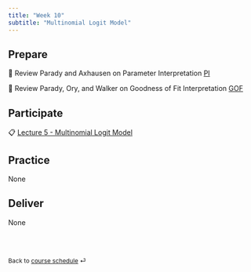 ```yaml
---
title: "Week 10"
subtitle: "Multinomial Logit Model"
---
```


## Prepare

📖 Review Parady and Axhausen on Parameter Interpretation  [PI](https://github.com/Hawkins-TECH-Lab/ENCI707/blob/28088286106811a96653d706b55c7da4c39dde0b/Resources/2023_Parady_Size_Matters.pdf)

📖 Review Parady, Ory, and Walker on Goodness of Fit Interpretation  [GOF](https://github.com/Hawkins-TECH-Lab/ENCI707/blob/28088286106811a96653d706b55c7da4c39dde0b/Resources/2021_Parady_GoF_Transportation.pdf)

## Participate

📋 [Lecture 5 - Multinomial Logit Model](/teaching/ENCI707/slides/lec-5.html)

## Practice

None

## Deliver
None

<br><br>

::: {style="font-size: 0.875em;"}
Back to [course schedule](/teaching/ENCI707/ "Course schedule") ⏎
:::